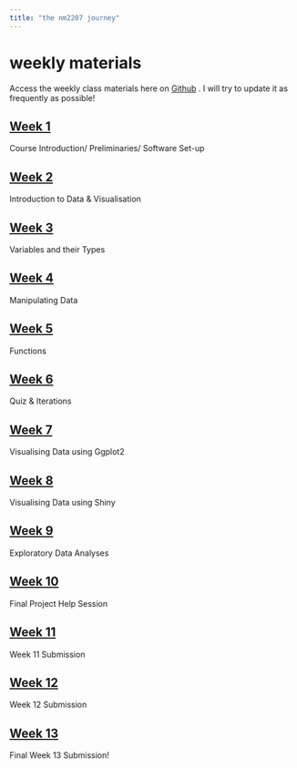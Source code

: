 ```yaml
---
title: "the nm2207 journey"
---
```


# weekly materials

Access the weekly class materials here on [Github](https://github.com/kyraxwu/r-struggles) . I will try to update it as frequently as possible!

## [Week 1](https://github.com/kyraxwu/r-struggles/tree/main/Week-1)

Course Introduction/ Preliminaries/ Software Set-up

## [Week 2](https://github.com/kyraxwu/r-struggles/tree/main/Week-2)

Introduction to Data & Visualisation

## [Week 3](https://github.com/kyraxwu/r-struggles/tree/main/Week-3)

Variables and their Types

## [Week 4](https://github.com/kyraxwu/r-struggles/tree/main/Week-4)

Manipulating Data

## [Week 5](https://github.com/kyraxwu/r-struggles/tree/main/Week-5)

Functions

## [Week 6](https://github.com/kyraxwu/r-struggles/tree/main/Week-6)

Quiz & Iterations

## [Week 7](https://github.com/kyraxwu/r-struggles/tree/main/Week-7)

Visualising Data using Ggplot2

## [Week 8](https://github.com/kyraxwu/r-struggles/tree/main/Week-8)

Visualising Data using Shiny

## [Week 9](https://github.com/kyraxwu/r-struggles/tree/main/Week-9)

Exploratory Data Analyses

## [Week 10](https://github.com/kyraxwu/r-struggles/tree/main/Week-10)

Final Project Help Session

## [Week 11](https://github.com/kyraxwu/r-struggles/tree/main/Week-11)

Week 11 Submission

## [Week 12](https://github.com/kyraxwu/r-struggles/tree/main/Week-12)

Week 12 Submission

## [Week 13](https://github.com/kyraxwu/r-struggles/tree/main/Week-13)

Final Week 13 Submission!
